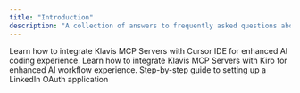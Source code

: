 ```yaml
---
title: "Introduction"
description: "A collection of answers to frequently asked questions about MCP"
---
```


<CardGroup cols={1}>
  <Card title="How to use MCP Server in Cursor IDE" href="developer/cursor">
    Learn how to integrate Klavis MCP Servers with Cursor IDE for enhanced AI coding experience.
  </Card>
    <Card title="How to use MCP Server in Kiro IDE" href="developer/kiro">
    Learn how to integrate Klavis MCP Servers with Kiro for enhanced AI workflow experience.
  </Card>
  <Card title="How to create LinkedIn OAuth App" href="oauth/linkedin">
    Step-by-step guide to setting up a LinkedIn OAuth application
  </Card>
</CardGroup>
